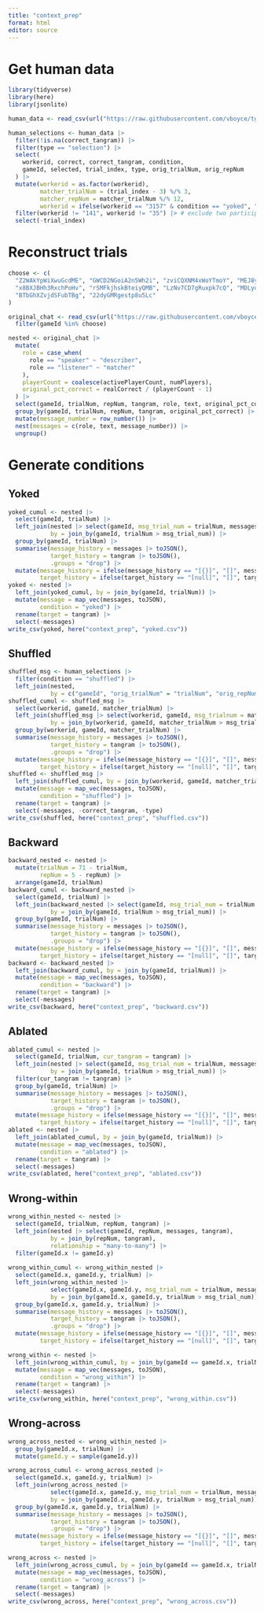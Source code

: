 ```yaml
---
title: "context_prep"
format: html
editor: source
---
```


# Get human data

```r
library(tidyverse)
library(here)
library(jsonlite)

human_data <- read_csv(url("https://raw.githubusercontent.com/vboyce/tg-matcher/refs/heads/main/data/tgmatcheryoked-trials.csv"))
```

```r
human_selections <- human_data |>
  filter(!is.na(correct_tangram)) |>
  filter(type == "selection") |>
  select(
    workerid, correct, correct_tangram, condition,
    gameId, selected, trial_index, type, orig_trialNum, orig_repNum
  ) |>
  mutate(workerid = as.factor(workerid),
         matcher_trialNum = (trial_index - 3) %/% 3,
         matcher_repNum = matcher_trialNum %/% 12,
         workerid = ifelse(workerid == "3157" & condition == "yoked", "3157a", workerid)) |> # somehow two participants were assigned to 3157 -- but each set looks complete?
  filter(workerid != "141", workerid != "35") |> # exclude two participants who didn't finish
  select(-trial_index)
```

# Reconstruct trials

```r
choose <- c(
  "Z2WAkYpWiXwuGcdME", "GWCD2NGoiA2n5Wh2i", "zviCQXNM4xWoYTmoY", "MEJ8y7jRW4947MPrH",
  "x8BXJBHh3RxchPoHv", "rSMFkjhskBteiyQMB", "LzNv7CD7gRuxpk7cQ", "MDLyuv29jevaGLSeT",
  "BTbGhXZvjdSFubTBg", "22dyGMRgestp8u5Lc"
)

original_chat <- read_csv(url("https://raw.githubusercontent.com/vboyce/tg-matcher/refs/heads/main/expt_prep_code/combined_chat.csv")) |> 
  filter(gameId %in% choose)
```

```r
nested <- original_chat |>
  mutate(
    role = case_when(
      role == "speaker" ~ "describer",
      role == "listener" ~ "matcher"
    ),
    playerCount = coalesce(activePlayerCount, numPlayers),
    original_pct_correct = realCorrect / (playerCount - 1)
  ) |>
  select(gameId, trialNum, repNum, tangram, role, text, original_pct_correct) |>
  group_by(gameId, trialNum, repNum, tangram, original_pct_correct) |>
  mutate(message_number = row_number()) |>
  nest(messages = c(role, text, message_number)) |> 
  ungroup()
```

# Generate conditions

## Yoked
```r
yoked_cumul <- nested |> 
  select(gameId, trialNum) |> 
  left_join(nested |> select(gameId, msg_trial_num = trialNum, messages, tangram), 
            by = join_by(gameId, trialNum > msg_trial_num)) |> 
  group_by(gameId, trialNum) |> 
  summarise(message_history = messages |> toJSON(),
            target_history = tangram |> toJSON(),
            .groups = "drop") |> 
  mutate(message_history = ifelse(message_history == "[{}]", "[]", message_history),
         target_history = ifelse(target_history == "[null]", "[]", target_history))
yoked <- nested |> 
  left_join(yoked_cumul, by = join_by(gameId, trialNum)) |> 
  mutate(message = map_vec(messages, toJSON),
         condition = "yoked") |> 
  rename(target = tangram) |> 
  select(-messages)
write_csv(yoked, here("context_prep", "yoked.csv"))
```

## Shuffled
```r
shuffled_msg <- human_selections |> 
  filter(condition == "shuffled") |> 
  left_join(nested, 
            by = c("gameId", "orig_trialNum" = "trialNum", "orig_repNum" = "repNum"))
shuffled_cumul <- shuffled_msg |> 
  select(workerid, gameId, matcher_trialNum) |> 
  left_join(shuffled_msg |> select(workerid, gameId, msg_trialnum = matcher_trialNum, messages, tangram),
            by = join_by(workerid, gameId, matcher_trialNum > msg_trialnum)) |> 
  group_by(workerid, gameId, matcher_trialNum) |> 
  summarise(message_history = messages |> toJSON(),
            target_history = tangram |> toJSON(),
            .groups = "drop") |> 
  mutate(message_history = ifelse(message_history == "[{}]", "[]", message_history),
         target_history = ifelse(target_history == "[null]", "[]", target_history))
shuffled <- shuffled_msg |> 
  left_join(shuffled_cumul, by = join_by(workerid, gameId, matcher_trialNum)) |> 
  mutate(message = map_vec(messages, toJSON),
         condition = "shuffled") |> 
  rename(target = tangram) |> 
  select(-messages, -correct_tangram, -type)
write_csv(shuffled, here("context_prep", "shuffled.csv"))
```

## Backward
```r
backward_nested <- nested |> 
  mutate(trialNum = 71 - trialNum,
         repNum = 5 - repNum) |> 
  arrange(gameId, trialNum)
backward_cumul <- backward_nested |>
  select(gameId, trialNum) |> 
  left_join(backward_nested |> select(gameId, msg_trial_num = trialNum, messages, tangram), 
            by = join_by(gameId, trialNum > msg_trial_num)) |> 
  group_by(gameId, trialNum) |> 
  summarise(message_history = messages |> toJSON(),
            target_history = tangram |> toJSON(),
            .groups = "drop") |> 
  mutate(message_history = ifelse(message_history == "[{}]", "[]", message_history),
         target_history = ifelse(target_history == "[null]", "[]", target_history))
backward <- backward_nested |> 
  left_join(backward_cumul, by = join_by(gameId, trialNum)) |> 
  mutate(message = map_vec(messages, toJSON),
         condition = "backward") |> 
  rename(target = tangram) |> 
  select(-messages)
write_csv(backward, here("context_prep", "backward.csv"))
```

## Ablated
```r
ablated_cumul <- nested |> 
  select(gameId, trialNum, cur_tangram = tangram) |> 
  left_join(nested |> select(gameId, msg_trial_num = trialNum, messages, tangram), 
            by = join_by(gameId, trialNum > msg_trial_num)) |> 
  filter(cur_tangram != tangram) |> 
  group_by(gameId, trialNum) |> 
  summarise(message_history = messages |> toJSON(),
            target_history = tangram |> toJSON(),
            .groups = "drop") |> 
  mutate(message_history = ifelse(message_history == "[{}]", "[]", message_history),
         target_history = ifelse(target_history == "[null]", "[]", target_history))
ablated <- nested |> 
  left_join(ablated_cumul, by = join_by(gameId, trialNum)) |> 
  mutate(message = map_vec(messages, toJSON),
         condition = "ablated") |> 
  rename(target = tangram) |> 
  select(-messages)
write_csv(ablated, here("context_prep", "ablated.csv"))
```

## Wrong-within
```r
wrong_within_nested <- nested |> 
  select(gameId, trialNum, repNum, tangram) |> 
  left_join(nested |> select(gameId, repNum, messages, tangram), 
            by = join_by(repNum, tangram),
            relationship = "many-to-many") |> 
  filter(gameId.x != gameId.y)
  
wrong_within_cumul <- wrong_within_nested |> 
  select(gameId.x, gameId.y, trialNum) |> 
  left_join(wrong_within_nested |> 
            select(gameId.x, gameId.y, msg_trial_num = trialNum, messages, tangram), 
            by = join_by(gameId.x, gameId.y, trialNum > msg_trial_num)) |> 
  group_by(gameId.x, gameId.y, trialNum) |>
  summarise(message_history = messages |> toJSON(),
            target_history = tangram |> toJSON(),
            .groups = "drop") |>
  mutate(message_history = ifelse(message_history == "[{}]", "[]", message_history),
         target_history = ifelse(target_history == "[null]", "[]", target_history))

wrong_within <- nested |> 
  left_join(wrong_within_cumul, by = join_by(gameId == gameId.x, trialNum)) |>
  mutate(message = map_vec(messages, toJSON),
         condition = "wrong_within") |> 
  rename(target = tangram) |> 
  select(-messages)
write_csv(wrong_within, here("context_prep", "wrong_within.csv"))
```

## Wrong-across
```r
wrong_across_nested <- wrong_within_nested |> 
  group_by(gameId.x, trialNum) |> 
  mutate(gameId.y = sample(gameId.y))

wrong_across_cumul <- wrong_across_nested |> 
  select(gameId.x, gameId.y, trialNum) |> 
  left_join(wrong_across_nested |> 
            select(gameId.x, gameId.y, msg_trial_num = trialNum, messages, tangram), 
            by = join_by(gameId.x, gameId.y, trialNum > msg_trial_num)) |> 
  group_by(gameId.x, gameId.y, trialNum) |>
  summarise(message_history = messages |> toJSON(),
            target_history = tangram |> toJSON(),
            .groups = "drop") |>
  mutate(message_history = ifelse(message_history == "[{}]", "[]", message_history),
         target_history = ifelse(target_history == "[null]", "[]", target_history))

wrong_across <- nested |> 
  left_join(wrong_across_cumul, by = join_by(gameId == gameId.x, trialNum)) |>
  mutate(message = map_vec(messages, toJSON),
         condition = "wrong_across") |> 
  rename(target = tangram) |> 
  select(-messages)
write_csv(wrong_across, here("context_prep", "wrong_across.csv"))
```


